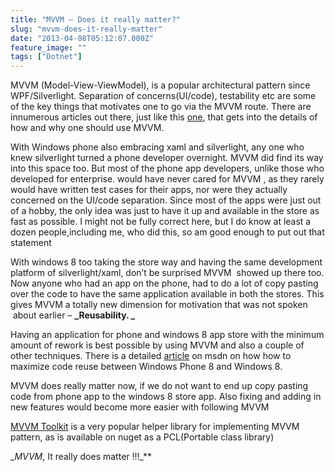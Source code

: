 ```yaml
---
title: "MVVM – Does it really matter?"
slug: "mvvm-does-it-really-matter"
date: "2013-04-08T05:12:07.000Z"
feature_image: ""
tags: ["Dotnet"]
---
```


MVVM (Model-View-ViewModel), is a popular architectural pattern since WPF/Silverlight. Separation of concerns(UI/code), testability etc are some of the key things that motivates one to go via the MVVM route. There are innumerous articles out there, just like this [one](http://msdn.microsoft.com/en-in/library/hh848246.aspx), that gets into the details of how and why one should use MVVM.

With Windows phone also embracing xaml and silverlight, any one who knew silverlight turned a phone developer overnight. MVVM did find its way into this space too. But most of the phone app developers, unlike those who developed for enterprise. would have never cared for MVVM , as they rarely would have written test cases for their apps, nor were they actually concerned on the UI/code separation. Since most of the apps were just out of a hobby, the only idea was just to have it up and available in the store as fast as possible. I might not be fully correct here, but I do know at least a dozen people,including me, who did this, so am good enough to put out that statement

With windows 8 too taking the store way and having the same development platform of silverlight/xaml, don’t be surprised MVVM  showed up there too. Now anyone who had an app on the phone, had to do a lot of copy pasting over the code to have the same application available in both the stores. This gives MVVM a totally new dimension for motivation that was not spoken  about earlier – **\_Reusability. \_**

Having an application for phone and windows 8 app store with the minimum amount of rework is best possible by using MVVM and also a couple of other techniques. There is a detailed [article](http://msdn.microsoft.com/en-us/library/windowsphone/develop/jj681693\(v=vs.105\).aspx) on msdn on how how to maximize code reuse between Windows Phone 8 and Windows 8.

MVVM does really matter now, if we do not want to end up copy pasting code from phone app to the windows 8 store app. Also fixing and adding in new features would become more easier with following MVVM

[MVVM Toolkit](http://nuget.org/packages/Portable.MvvmLightLibs/) is a very popular helper library for implementing MVVM pattern, as is available on nuget as a PCL(Portable class library)

__MVVM_, It really does matter !!!_\*\*